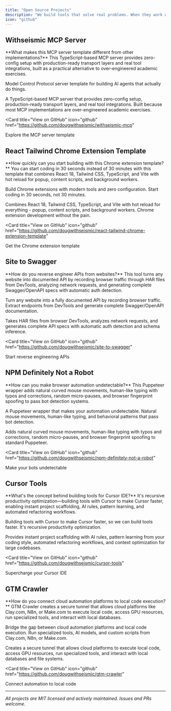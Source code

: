 ```yaml
---
title: "Open Source Projects"
description: "We build tools that solve real problems. When they work well, we open source them. Here's what we've released to help other developers ship faster."
icon: "github"
---
```


<script type="application/ld+json">
{`{
  "@context": "https://schema.org",
  "@type": "CollectionPage",
  "name": "WithSeismic Open Source Projects",
  "description": "Open source tools and templates for developers",
  "url": "https://docs.withseismic.com/articles/open-source-projects",
  "publisher": {
    "@type": "Organization",
    "name": "WithSeismic"
  },
  "mainEntity": {
    "@type": "ItemList",
    "itemListElement": [
      {
        "@type": "SoftwareSourceCode",
        "name": "Withseismic MCP Server",
        "description": "TypeScript MCP server template for building AI agents",
        "codeRepository": "https://github.com/dougwithseismic/withseismic-mcp",
        "programmingLanguage": "TypeScript"
      },
      {
        "@type": "SoftwareSourceCode",
        "name": "React Tailwind Chrome Extension Template",
        "description": "Modern Chrome extension development template",
        "codeRepository": "https://github.com/dougwithseismic/react-tailwind-chrome-extension-template",
        "programmingLanguage": "TypeScript"
      }
    ]
  }
}`}
</script>

## Withseismic MCP Server

<Info>
**What makes this MCP server template different from other implementations?**
This TypeScript-based MCP server provides zero-config setup with production-ready transport layers and real tool integrations, built as a practical alternative to over-engineered academic exercises.
</Info>

Model Control Protocol server template for building AI agents that actually do things.

A TypeScript-based MCP server that provides zero-config setup, production-ready transport layers, and real tool integrations. Built because most MCP implementations are over-engineered academic exercises.

<Card
  title="View on GitHub"
  icon="github"
  href="https://github.com/dougwithseismic/withseismic-mcp"
>
  Explore the MCP server template
</Card>

## React Tailwind Chrome Extension Template

<Info>
**How quickly can you start building with this Chrome extension template?**
You can start coding in 30 seconds instead of 30 minutes with this template that combines React 18, Tailwind CSS, TypeScript, and Vite with hot reload for popup, content scripts, and background workers.
</Info>

Build Chrome extensions with modern tools and zero configuration. Start coding in 30 seconds, not 30 minutes.

Combines React 18, Tailwind CSS, TypeScript, and Vite with hot reload for everything - popup, content scripts, and background workers. Chrome extension development without the pain.

<Card
  title="View on GitHub"
  icon="github"
  href="https://github.com/dougwithseismic/react-tailwind-chrome-extension-template"
>
  Get the Chrome extension template
</Card>

## Site to Swagger

<Info>
**How do you reverse engineer APIs from websites?**
This tool turns any website into documented API by recording browser traffic through HAR files from DevTools, analyzing network requests, and generating complete Swagger/OpenAPI specs with automatic auth detection.
</Info>

Turn any website into a fully documented API by recording browser traffic. Extract endpoints from DevTools and generate complete Swagger/OpenAPI documentation.

Takes HAR files from browser DevTools, analyzes network requests, and generates complete API specs with automatic auth detection and schema inference.

<Card
  title="View on GitHub"
  icon="github"
  href="https://github.com/dougwithseismic/site-to-swagger"
>
  Start reverse engineering APIs
</Card>

## NPM Definitely Not a Robot

<Info>
**How can you make browser automation undetectable?**
This Puppeteer wrapper adds natural curved mouse movements, human-like typing with typos and corrections, random micro-pauses, and browser fingerprint spoofing to pass bot detection systems.
</Info>

A Puppeteer wrapper that makes your automation undetectable. Natural mouse movements, human-like typing, and behavioral patterns that pass bot detection.

Adds natural curved mouse movements, human-like typing with typos and corrections, random micro-pauses, and browser fingerprint spoofing to standard Puppeteer.

<Card
  title="View on GitHub"
  icon="github"
  href="https://github.com/dougwithseismic/npm-definitely-not-a-robot"
>
  Make your bots undetectable
</Card>

## Cursor Tools

<Info>
**What's the concept behind building tools for Cursor IDE?**
It's recursive productivity optimization—building tools with Cursor to make Cursor faster, enabling instant project scaffolding, AI rules, pattern learning, and automated refactoring workflows.
</Info>

Building tools with Cursor to make Cursor faster, so we can build tools faster. It's recursive productivity optimization.

Provides instant project scaffolding with AI rules, pattern learning from your coding style, automated refactoring workflows, and context optimization for large codebases.

<Card
  title="View on GitHub"
  icon="github"
  href="https://github.com/dougwithseismic/cursor-tools"
>
  Supercharge your Cursor IDE
</Card>

## GTM Crawler

<Info>
**How do you connect cloud automation platforms to local code execution?**
GTM Crawler creates a secure tunnel that allows cloud platforms like Clay.com, N8n, or Make.com to execute local code, access GPU resources, run specialized tools, and interact with local databases.
</Info>

Bridge the gap between cloud automation platforms and local code execution. Run specialized tools, AI models, and custom scripts from Clay.com, N8n, or Make.com.

Creates a secure tunnel that allows cloud platforms to execute local code, access GPU resources, run specialized tools, and interact with local databases and file systems.

<Card
  title="View on GitHub"
  icon="github"
  href="https://github.com/dougwithseismic/gtm-crawler"
>
  Connect automation to local code
</Card>

---

_All projects are MIT licensed and actively maintained. Issues and PRs welcome._
